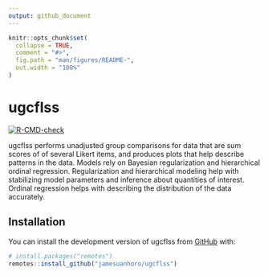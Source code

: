 ```yaml
---
output: github_document
---
```


```r
knitr::opts_chunk$set(
  collapse = TRUE,
  comment = "#>",
  fig.path = "man/figures/README-",
  out.width = "100%"
)
```

# ugcflss

<!-- badges: start -->
[![R-CMD-check](https://github.com/jamesuanhoro/ugcflss/actions/workflows/R-CMD-check.yaml/badge.svg)](https://github.com/jamesuanhoro/ugcflss/actions/workflows/R-CMD-check.yaml)
<!-- badges: end -->

ugcflss performs unadjusted group comparisons for data that are sum scores of
of several Likert items, and produces plots that help describe patterns in the
data. Models rely on Bayesian regularization and hierarchical ordinal regression.
Regularization and hierarchical modeling help with stabilizing model parameters
and inference about quantities of interest. Ordinal regression helps with
describing the distribution of the data accurately.

## Installation

You can install the development version of ugcflss from [GitHub](https://github.com/) with:

``` r
# install.packages("remotes")
remotes::install_github("jamesuanhoro/ugcflss")
```
